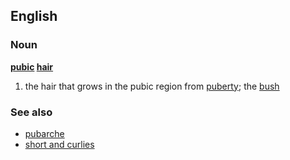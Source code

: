 ==English==
===Noun===
{{wikipedia}}
'''[[pubic]] [[hair]]'''
#the hair that grows in the pubic region from [[puberty]]; the [[bush]]
===See also===
*[[pubarche]]
*[[short and curlies]]